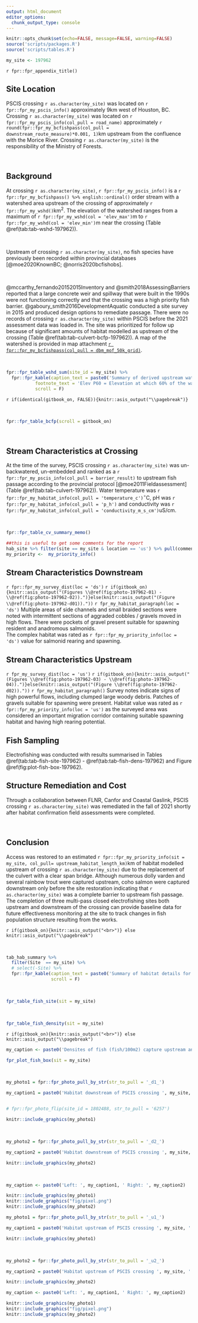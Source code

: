 ```yaml
---
output: html_document
editor_options: 
  chunk_output_type: console
---
```


```r
knitr::opts_chunk$set(echo=FALSE, message=FALSE, warning=FALSE)
source('scripts/packages.R')
source('scripts/tables.R')

```



```r
my_site <- 197962
```

`r fpr::fpr_appendix_title()`

## Site Location {-}

PSCIS crossing `r as.character(my_site)` was located on `r fpr::fpr_my_pscis_info()` approximately 9km west of Houston, BC. Crossing `r as.character(my_site)` was located on `r fpr::fpr_my_pscis_info(col_pull = road_name)` approximately `r round(fpr::fpr_my_bcfishpass(col_pull = downstream_route_measure)*0.001, 1)`km upstream from the confluence with the Morice River.  Crossing `r as.character(my_site)` is the responsibility of the Ministry of Forests.


<br>

## Background {-}


At crossing `r as.character(my_site)`, `r fpr::fpr_my_pscis_info()` is a `r fpr::fpr_my_bcfishpass() %>% english::ordinal()` order stream with a watershed area upstream of the crossing of approximately `r fpr::fpr_my_wshd()`km^2^. The elevation of the watershed ranges from a maximum of `r fpr::fpr_my_wshd(col = 'elev_max')`m to `r fpr::fpr_my_wshd(col = 'elev_min')`m  near the crossing (Table \@ref(tab:tab-wshd-197962)). 

<br>

Upstream of crossing `r as.character(my_site)`, no fish species have previously been recorded within provincial databases [@moe2020KnownBC; @norris2020bcfishobs]. 

<br>

@mccarthy_fernando20152015Inventory and @smith2018AssessingBarriers reported that a large concrete weir and spillway that were built in the 1990s were not functioning correctly and that the crossing was a high priority fish barrier.  @gaboury_smith2016DevelopmentAquatic conducted a site survey in 2015 and produced design options to remediate passage.  There were no records of crossing `r as.character(my_site)` within PSCIS before the 2021 assessment data was loaded in.  The site was prioritized for follow up because of significant amounts of habitat modelled as upstream of the crossing (Table \@ref(tab:tab-culvert-bcfp-197962)). A map of the watershed is provided in map attachment [`r fpr::fpr_my_bcfishpass(col_pull = dbm_mof_50k_grid)`](`r fpr::fpr_my_mapsheet()`).  

<br>


```r
fpr::fpr_table_wshd_sum(site_id = my_site) %>% 
  fpr::fpr_kable(caption_text = paste0('Summary of derived upstream watershed statistics for PSCIS crossing ', my_site, '.'),
           footnote_text = 'Elev P60 = Elevation at which 60% of the watershed area is above',
           scroll = F)

```

`r if(identical(gitbook_on, FALSE)){knitr::asis_output("\\pagebreak")}`

<br>


```r
fpr::fpr_table_bcfp(scroll = gitbook_on) 

```


<br>


## Stream Characteristics at Crossing {-}

At the time of the survey, PSCIS crossing `r as.character(my_site)` was un-backwatered, un-embedded and ranked as a `r fpr::fpr_my_pscis_info(col_pull = barrier_result)` to upstream fish passage according to the provincial protocol [@moe2011Fieldassessment] (Table \@ref(tab:tab-culvert-197962)). Water temperature was `r fpr::fpr_my_habitat_info(col_pull = 'temperature_c')`$^\circ$C, pH was `r fpr::fpr_my_habitat_info(col_pull = 'p_h')` and conductivity was `r fpr::fpr_my_habitat_info(col_pull = 'conductivity_m_s_cm')`uS/cm. 


<br>

```r
fpr::fpr_table_cv_summary_memo()

```


```r
##this is useful to get some comments for the report
hab_site %>% filter(site == my_site & location == 'us') %>% pull(comments)
my_priority <-  my_priority_info()

```

## Stream Characteristics Downstream {-}

`r fpr::fpr_my_survey_dist(loc = 'ds')`
`r if(gitbook_on){knitr::asis_output("(Figures \\@ref(fig:photo-197962-01) - \\@ref(fig:photo-197962-02)).")}else(knitr::asis_output("(Figure \\@ref(fig:photo-197962-d01))."))`
`r fpr_my_habitat_paragraph(loc = 'ds')`
Multiple areas of side channels and small braided sections were noted with intermittent sections of aggraded cobbles / gravels moved in high flows. There were pockets of gravel present suitable for spawning resident and anadromous salmonids.  
The complex habitat was rated as `r fpr::fpr_my_priority_info(loc = 'ds')` value for salmonid rearing and spawning. 


## Stream Characteristics Upstream  {-}


`r fpr_my_survey_dist(loc = 'us')`
`r if(gitbook_on){knitr::asis_output("(Figures \\@ref(fig:photo-197962-03) - \\@ref(fig:photo-197962-04)).")}else(knitr::asis_output("(Figure \\@ref(fig:photo-197962-d02))."))`
`r fpr_my_habitat_paragraph()` 
Survey notes indicate signs of high powerful flows, including clumped large woody debris. Patches of gravels suitable for spawning were present. Habitat value was rated as `r fpr::fpr_my_priority_info(loc = 'us')` as the surveyed area was considered an important migration corridor containing suitable spawning habitat and having high rearing potential.


## Fish Sampling {-}

Electrofishing was conducted with results summarised in Tables \@ref(tab:tab-fish-site-197962) - \@ref(tab:tab-fish-dens-197962) and Figure \@ref(fig:plot-fish-box-197962).  

## Structure Remediation and Cost {-}

Through a collaboration between FLNR, Canfor and Coastal Gaslink, PSCIS crossing `r as.character(my_site)` was remediated in the fall of 2021 shortly after habitat confirmation field assessments were completed.  


<br>



## Conclusion {-}

Access was restored to an estimated `r fpr::fpr_my_priority_info(sit = my_site, col_pull= upstream_habitat_length_km)`km of habitat modelled upstream of crossing `r as.character(my_site)` due to the replacement of the culvert with a clear span bridge. Although numerous dolly varden and several rainbow trout were captured upstream, coho salmon were captured downstream only before the site restoration indicating that `r as.character(my_site)` was a complete barrier to upstream fish passage.  The completion of three multi-pass closed electrofishing sites both upstream and downstream of the crossing can provide baseline data for future effectiveness monitoring at the site to track changes in fish population structure resulting from the works.



`r if(gitbook_on){knitr::asis_output("<br>")} else knitr::asis_output("\\pagebreak")`

<br>

```r
tab_hab_summary %>% 
  filter(Site  == my_site) %>% 
  # select(-Site) %>% 
  fpr::fpr_kable(caption_text = paste0('Summary of habitat details for PSCIS crossing ', my_site, '.'),
                 scroll = F) 

```

<br>

```r
fpr_table_fish_site(sit = my_site)

```


<br>


```r
fpr_table_fish_density(sit = my_site)

```


`r if(gitbook_on){knitr::asis_output("<br>")} else knitr::asis_output("\\pagebreak")`


```r
my_caption <- paste0('Densites of fish (fish/100m2) capture upstream and downstream of PSCIS crossing ', my_site, '.')

fpr_plot_fish_box(sit = my_site) 

```


<br>



```r
my_photo1 = fpr::fpr_photo_pull_by_str(str_to_pull = '_d1_')

my_caption1 = paste0('Habitat downstream of PSCIS crossing ', my_site, '.')


# fpr::fpr_photo_flip(site_id = 1802488, str_to_pull = '6257')

```

```r
knitr::include_graphics(my_photo1)
```

<br>

```r
my_photo2 = fpr::fpr_photo_pull_by_str(str_to_pull = '_d2_')

my_caption2 = paste0('Habitat downstream of PSCIS crossing ', my_site, '.')
```

```r
knitr::include_graphics(my_photo2)

```

<br>

```r

my_caption <- paste0('Left: ', my_caption1, ' Right: ', my_caption2)

knitr::include_graphics(my_photo1)
knitr::include_graphics("fig/pixel.png")
knitr::include_graphics(my_photo2)
```


```r
my_photo1 = fpr::fpr_photo_pull_by_str(str_to_pull = '_u1_')

my_caption1 = paste0('Habitat upstream of PSCIS crossing ', my_site, '.')
```

```r
knitr::include_graphics(my_photo1)
```



<br>

```r
my_photo2 = fpr::fpr_photo_pull_by_str(str_to_pull = '_u2_')

my_caption2 = paste0('Habitat upstream of PSCIS crossing ', my_site, '.')

```

```r
knitr::include_graphics(my_photo2)
```

```r

my_caption <- paste0('Left: ', my_caption1, ' Right: ', my_caption2)

knitr::include_graphics(my_photo1)
knitr::include_graphics("fig/pixel.png")
knitr::include_graphics(my_photo2)
```
